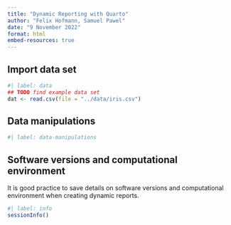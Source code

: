 ```yaml
---
title: "Dynamic Reporting with Quarto"
author: "Felix Hofmann, Samuel Pawel"
date: "9 November 2022"
format: html
embed-resources: true
---
```


## Import data set

```r
#| label: data
## TODO find example data set
dat <- read.csv(file = "../data/iris.csv")
```

## Data manipulations

```r
#| label: data-manipulations
```

## Software versions and computational environment

It is good practice to save details on software versions and computational environment when creating dynamic reports.

```r
#| label: info
sessionInfo()
```